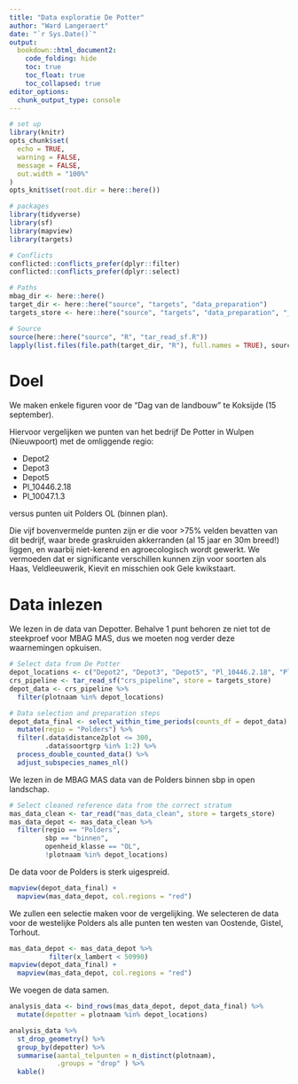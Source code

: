 ```yaml
---
title: "Data exploratie De Potter"
author: "Ward Langeraert"
date: "`r Sys.Date()`"
output:
  bookdown::html_document2:
    code_folding: hide
    toc: true
    toc_float: true
    toc_collapsed: true
editor_options: 
  chunk_output_type: console
---
```


```r
# set up
library(knitr)
opts_chunk$set(
  echo = TRUE,
  warning = FALSE,
  message = FALSE,
  out.width = "100%"
)
opts_knit$set(root.dir = here::here())
```

```r
# packages
library(tidyverse)
library(sf)
library(mapview)
library(targets)

# Conflicts
conflicted::conflicts_prefer(dplyr::filter)
conflicted::conflicts_prefer(dplyr::select)

# Paths
mbag_dir <- here::here()
target_dir <- here::here("source", "targets", "data_preparation")
targets_store <- here::here("source", "targets", "data_preparation", "_targets")

# Source
source(here::here("source", "R", "tar_read_sf.R"))
lapply(list.files(file.path(target_dir, "R"), full.names = TRUE), source)
```

# Doel

We maken enkele figuren voor de "Dag van de landbouw" te Koksijde (15 september).

Hiervoor vergelijken we punten van het bedrijf De Potter in Wulpen (Nieuwpoort) met de omliggende regio:

- Depot2
- Depot3
- Depot5
- Pl_10446.2.18 
- Pl_10047.1.3

versus punten uit Polders OL (binnen plan).

Die vijf bovenvermelde punten zijn er die voor >75% velden bevatten van dit bedrijf, waar brede graskruiden akkerranden (al 15 jaar en 30m breed!) liggen, en waarbij niet-kerend en agroecologisch wordt gewerkt.
We vermoeden dat er significante verschillen kunnen zijn voor soorten als Haas, Veldleeuwerik, Kievit en misschien ook Gele kwikstaart.

# Data inlezen

We lezen in de data van Depotter.
Behalve 1 punt behoren ze niet tot de steekproef voor MBAG MAS, dus we moeten nog verder deze waarnemingen opkuisen.

```r
# Select data from De Potter
depot_locations <- c("Depot2", "Depot3", "Depot5", "Pl_10446.2.18", "Pl_10047.1.3")
crs_pipeline <- tar_read_sf("crs_pipeline", store = targets_store)
depot_data <- crs_pipeline %>%
  filter(plotnaam %in% depot_locations)
```

```r
# Data selection and preparation steps
depot_data_final <- select_within_time_periods(counts_df = depot_data) %>%
  mutate(regio = "Polders") %>%
  filter(.data$distance2plot <= 300,
         .data$soortgrp %in% 1:2) %>%
  process_double_counted_data() %>%
  adjust_subspecies_names_nl()
```

We lezen in de MBAG MAS data van de Polders binnen sbp in open landschap.

```r
# Select cleaned reference data from the correct stratum
mas_data_clean <- tar_read("mas_data_clean", store = targets_store)
mas_data_depot <- mas_data_clean %>%
  filter(regio == "Polders",
         sbp == "binnen",
         openheid_klasse == "OL",
         !plotnaam %in% depot_locations)
```

De data voor de Polders is sterk uigespreid.

```r
mapview(depot_data_final) +
  mapview(mas_data_depot, col.regions = "red") 
```

We zullen een selectie maken voor de vergelijking.
We selecteren de data voor de westelijke Polders als alle punten ten westen van Oostende, Gistel, Torhout.

```r
mas_data_depot <- mas_data_depot %>%
          filter(x_lambert < 50990)
mapview(depot_data_final) +
  mapview(mas_data_depot, col.regions = "red")
```

We voegen de data samen.

```r
analysis_data <- bind_rows(mas_data_depot, depot_data_final) %>%
  mutate(depotter = plotnaam %in% depot_locations)
```

```r
analysis_data %>%
  st_drop_geometry() %>%
  group_by(depotter) %>%
  summarise(aantal_telpunten = n_distinct(plotnaam),
            .groups = "drop" ) %>%
  kable()
```
